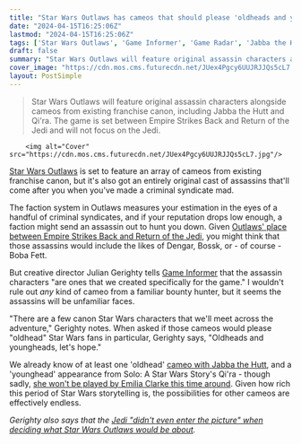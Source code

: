 ```yaml
---
title: "Star Wars Outlaws has cameos that should please 'oldheads and youngheads' alike, but don't expect to be hunted down by Boba Fett"
date: "2024-04-15T16:25:06Z"
lastmod: "2024-04-15T16:25:06Z"
tags: ['Star Wars Outlaws', 'Game Informer', 'Game Radar', 'Jabba the Hutt', "Qi'ra", 'Dengar', 'Bossk', 'Boba Fett', 'Julian Gerighty', 'Star Wars Canon', 'Criminal Syndicates', 'Open World Game']
draft: false
summary: "Star Wars Outlaws will feature original assassin characters alongside cameos from existing franchise canon, including Jabba the Hutt and Qi'ra. The game is set between Empire Strikes Back and Return of the Jedi and will not focus on the Jedi."
cover_image: "https://cdn.mos.cms.futurecdn.net/JUex4Pgcy6UUJRJJQs5cL7.jpg" 
layout: PostSimple
---
```

> Star Wars Outlaws will feature original assassin characters alongside cameos from existing franchise canon, including Jabba the Hutt and Qi'ra. The game is set between Empire Strikes Back and Return of the Jedi and will not focus on the Jedi.


        <img alt="Cover" src="https://cdn.mos.cms.futurecdn.net/JUex4Pgcy6UUJRJJQs5cL7.jpg"/>
        
[Star Wars Outlaws](https://www.gamesradar.com/star-wars-outlaws-guide/) is set to feature an array of cameos from existing franchise canon, but it's also got an entirely original cast of assassins that'll come after you when you've made a criminal syndicate mad.

The faction system in Outlaws measures your estimation in the eyes of a handful of criminal syndicates, and if your reputation drops low enough, a faction might send an assassin out to hunt you down. Given [Outlaws' place between Empire Strikes Back and Return of the Jedi](https://www.gamesradar.com/star-wars-outlaws-is-set-between-empire-strikes-back-and-return-of-the-jedi/), you might think that those assassins would include the likes of Dengar, Bossk, or - of course - Boba Fett.

But creative director Julian Gerighty tells [Game Informer](https://youtu.be/68eNAM01uzU?si=nS5JSD0ev1Lub6fL) that the assassin characters "are ones that we created specifically for the game." I wouldn't rule out *any* kind of cameo from a familiar bounty hunter, but it seems the assassins will be unfamiliar faces.

"There are a few canon Star Wars characters that we'll meet across the adventure," Gerighty notes. When asked if those cameos would please "oldhead" Star Wars fans in particular, Gerighty says, "Oldheads and youngheads, let's hope."

We already know of at least one 'oldhead' [cameo with Jabba the Hutt](https://www.gamesradar.com/star-wars-outlaws-will-let-you-betray-jabba-the-hutt-if-youre-feeling-bold/), and a 'younghead' appearance from Solo: A Star Wars Story's Qi'ra - though sadly, [she won't be played by Emilia Clarke this time around](https://www.gamesradar.com/star-wars-outlaws-recruits-the-best-character-from-the-han-solo-film-but-not-the-actor-who-played-her/). Given how rich this period of Star Wars storytelling is, the possibilities for other cameos are effectively endless.

*Gerighty also says that the *[<em>Jedi "didn't even enter the picture" when deciding what Star Wars Outlaws would be about</em>](https://www.gamesradar.com/star-wars-outlaws-creative-director-says-the-jedi-didnt-even-enter-the-picture-when-deciding-what-the-open-world-game-would-be-about/)*.* 
        